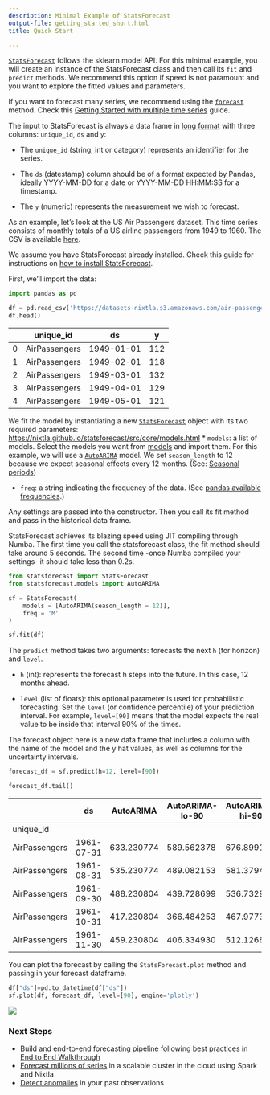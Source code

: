 ```yaml
---
description: Minimal Example of StatsForecast
output-file: getting_started_short.html
title: Quick Start

---
```


[`StatsForecast`](https://Nixtla.github.io/statsforecast/src/core/core.html#statsforecast)
follows the sklearn model API. For this minimal example, you will create
an instance of the StatsForecast class and then call its `fit` and
`predict` methods. We recommend this option if speed is not paramount
and you want to explore the fitted values and parameters.

<Tip>

If you want to forecast many series, we recommend using the
[`forecast`](https://Nixtla.github.io/statsforecast/src/ets.html#forecast)
method. Check this [Getting Started with multiple time
series](./getting_started_complete.html) guide.

</Tip>

The input to StatsForecast is always a data frame in [long
format](https://www.theanalysisfactor.com/wide-and-long-data/) with
three columns: `unique_id`, `ds` and `y`:

-   The `unique_id` (string, int or category) represents an identifier
    for the series.

-   The `ds` (datestamp) column should be of a format expected by
    Pandas, ideally YYYY-MM-DD for a date or YYYY-MM-DD HH:MM:SS for a
    timestamp.

-   The `y` (numeric) represents the measurement we wish to forecast.

As an example, let’s look at the US Air Passengers dataset. This time
series consists of monthly totals of a US airline passengers from 1949
to 1960. The CSV is available
[here](https://www.kaggle.com/datasets/chirag19/air-passengers).

We assume you have StatsForecast already installed. Check this guide for
instructions on [how to install StatsForecast](./installation.html).

First, we’ll import the data:

```python
import pandas as pd
```


```python
df = pd.read_csv('https://datasets-nixtla.s3.amazonaws.com/air-passengers.csv')
df.head()
```

|     | unique_id     | ds         | y   |
|-----|---------------|------------|-----|
| 0   | AirPassengers | 1949-01-01 | 112 |
| 1   | AirPassengers | 1949-02-01 | 118 |
| 2   | AirPassengers | 1949-03-01 | 132 |
| 3   | AirPassengers | 1949-04-01 | 129 |
| 4   | AirPassengers | 1949-05-01 | 121 |

We fit the model by instantiating a new
[`StatsForecast`](https://Nixtla.github.io/statsforecast/src/core/core.html#statsforecast)
object with its two required parameters:
https://nixtla.github.io/statsforecast/src/core/models.html \* `models`:
a list of models. Select the models you want from
[models](../../src/core/models.html) and import them. For this example,
we will use a
[`AutoARIMA`](https://Nixtla.github.io/statsforecast/src/core/models.html#autoarima)
model. We set `season_length` to 12 because we expect seasonal effects
every 12 months. (See: [Seasonal
periods](https://robjhyndman.com/hyndsight/seasonal-periods/))

-   `freq`: a string indicating the frequency of the data. (See [pandas
    available
    frequencies](https://pandas.pydata.org/pandas-docs/stable/user_guide/timeseries.html#offset-aliases).)

Any settings are passed into the constructor. Then you call its fit
method and pass in the historical data frame.

<Note>

StatsForecast achieves its blazing speed using JIT compiling through
Numba. The first time you call the statsforecast class, the fit method
should take around 5 seconds. The second time -once Numba compiled your
settings- it should take less than 0.2s.

</Note>

```python
from statsforecast import StatsForecast
from statsforecast.models import AutoARIMA

sf = StatsForecast(
    models = [AutoARIMA(season_length = 12)],
    freq = 'M'
)

sf.fit(df)
```

The `predict` method takes two arguments: forecasts the next `h` (for
horizon) and `level`.

-   `h` (int): represents the forecast h steps into the future. In this
    case, 12 months ahead.

-   `level` (list of floats): this optional parameter is used for
    probabilistic forecasting. Set the `level` (or confidence
    percentile) of your prediction interval. For example, `level=[90]`
    means that the model expects the real value to be inside that
    interval 90% of the times.

The forecast object here is a new data frame that includes a column with
the name of the model and the y hat values, as well as columns for the
uncertainty intervals.

```python
forecast_df = sf.predict(h=12, level=[90]) 

forecast_df.tail()
```

|               | ds         | AutoARIMA  | AutoARIMA-lo-90 | AutoARIMA-hi-90 |
|---------------|------------|------------|-----------------|-----------------|
| unique_id     |            |            |                 |                 |
| AirPassengers | 1961-07-31 | 633.230774 | 589.562378      | 676.899170      |
| AirPassengers | 1961-08-31 | 535.230774 | 489.082153      | 581.379456      |
| AirPassengers | 1961-09-30 | 488.230804 | 439.728699      | 536.732910      |
| AirPassengers | 1961-10-31 | 417.230804 | 366.484253      | 467.977356      |
| AirPassengers | 1961-11-30 | 459.230804 | 406.334930      | 512.126648      |

You can plot the forecast by calling the `StatsForecast.plot` method and
passing in your forecast dataframe.

```python
df["ds"]=pd.to_datetime(df["ds"])
sf.plot(df, forecast_df, level=[90], engine='plotly')
```

![](/docs/getting-started/1_Getting_Started_short_files/figure-markdown_strict/cell-6-output-2.png)

<Tip>

### Next Steps

-   Build and end-to-end forecasting pipeline following best practices
    in [End to End Walkthrough](./getting_started_complete.html)
-   [Forecast millions of
    series](../how-to-guides/prophet_spark_m5.html) in a scalable
    cluster in the cloud using Spark and Nixtla
-   [Detect anomalies](../tutorials/anomalydetection.html) in your past
    observations

</Tip>

